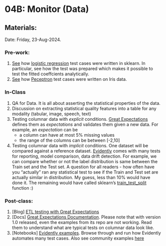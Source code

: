 # 04B: Monitor (Data) {.unnumbered}

## Materials:
Date: Friday, 23-Aug-2024.

### Pre-work:
1. [See](https://github.com/scikit-learn/scikit-learn/blob/main/sklearn/linear_model/tests/test_logistic.py) how [logistic regression](https://scikit-learn.org/stable/modules/generated/sklearn.linear_model.LogisticRegression.html) test cases were written in sklearn. In particular, see how the test was prepared which makes it possible to test the fitted coeffcients analytically.
2. [See](https://github.com/scikit-learn/scikit-learn/blob/main/sklearn/linear_model/tests/test_perceptron.py) how [Peceptron](https://scikit-learn.org/0.15/modules/generated/sklearn.linear_model.Perceptron.html) test cases were written on Iris data. 


### In-Class

1. QA for Data. It is all about asserting the statistical properties of the data.
2. Discussion on extracting statistical quality features into a table for any modality (tabular, image, speech, text)
3. Testing columnar data with _explicit_ conditions. [Great Expectations](https://greatexpectations.io/expectations/) defines them as _expectations_ and validates them given a new data. For example, an _expectation_ can be 
    - a column can have at most 5% missing values
    - the range of the columns can be between [-2,10]
4. Testing columnar data with _implicit_ conditions. One dataset will be compared against a reference dataset. [Evidently](https://docs.evidentlyai.com/) comes with many tests for reporting, model comparison, data drift detection. For example, we can compare whether or not the label distribution is same between the Train set and the Test set. A question for all readers - how often have you "actually" ran any statistical test to see if the Train and Test set are actually similar in distribution. My guess, less than 10% would have done it. The remaining would have called sklearn's [train_test_split](https://scikit-learn.org/stable/modules/generated/sklearn.model_selection.train_test_split.html) function :)

### Post-class:

1. \[Blog\] [ETL testing with Great Expectations](https://medium.com/snowflake/how-to-ensure-data-quality-with-great-expectations-271e3ca8b4b9)
2. \[Docs\] [Great Expectations Documentation](https://docs.greatexpectations.io/docs/core/introduction/gx_overview). Please note that with version 1.0 released, even the examples from its repo are not working. Read them to understand what are typical tests on columnar data look like.
3. \[Notebooks\] [Evidently examples](https://github.com/evidentlyai/evidently/tree/main/examples/sample_notebooks). Browse through and run how Evidently automates many test cases. Also see community examples [here](https://github.com/evidentlyai/community-examples)